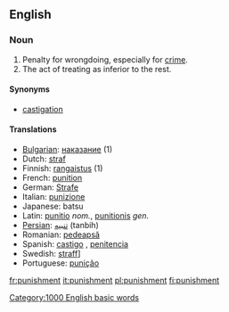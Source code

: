 ==English==

===Noun===

# Penalty for wrongdoing, especially for [[crime]].
# The act of treating as inferior to the rest.

====Synonyms====

*[[castigation]]

====Translations====
*[[w:Bulgarian language|Bulgarian]]: [[наказание]] {{n}} (1)
*Dutch: [[straf]] {{f}}
*Finnish: [[rangaistus]] (1)
*French: [[punition]] {{f}}
*German: [[Strafe]] {{f}}
*Italian: [[punizione]] {{f}}
*Japanese: batsu
*Latin: [[punitio]] ''nom.'', [[punitionis]] ''gen.''
*[[Persian]]: [[تنبیه]] (tanbih)
*Romanian: [[pedeapsă]] {{f}}
*Spanish: [[castigo]] {{f}}, [[penitencia]]
*Swedish: [[straff]]]
*Portuguese: [[punição]]
[[Category:1000 English basic words]]

[[fr:punishment]]
[[it:punishment]]
[[pl:punishment]]
[[fi:punishment]]